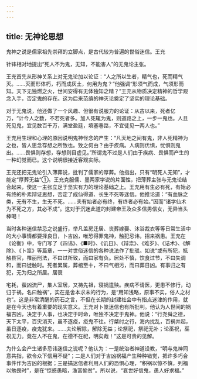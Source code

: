 ```yaml
---
---
---
```

title: 无神论思想
---



鬼神之说是儒家祖先崇拜的立脚点，是古代较为普遍的世俗迷信。王充

针锋相对地提出“死人不为鬼，无知，不能害人”的无鬼论主张。

王充首先从形神关系上对无鬼论加以论证：“人之所以生者，精气也，死而精气灭。……灭而形体朽，朽而成灰土，何用为鬼？”他强调“形须气而成，气须形而知。天下无独燃之火，世间安得有无体独知之精？”王充从物质决定精神的哲学观念入手，否定鬼的存在。这为后来范缜的神灭论奠定了坚实的理论基础。

对于无鬼说，他还做了一个风趣、但很有说服力的论证：从古以来，死者亿万，“计今人之数，不若死者多。加人死辄为鬼，则道路之上，一步一鬼也。人且死见鬼，宜见数百千万，满堂盈廷，填塞巷路，不宜徒见一两人也。”

王充用生理和心理的原因说明鬼神怪念的产生：“凡天地之间有鬼，非人死精神为之也，皆人思念存想之所致也。致之何由？由于疾病。人病则优惧，忧惧则鬼出。……畏惧则存想，存想则目虚见。”所谓鬼不过是人们由于疾病、畏惧而产生的一种幻觉而已。这个说明很接近客观实际。

王充还把无鬼论引入薄葬说，批判了儒家的厚葬。他指出，只有“明死人无知”，才能定“厚葬无益”①。王充克服儒、墨两家学说的片面性，把薄葬主张与无鬼论结合起来，使这一主张立足于坚实有力的理论基础之上。王充用有生必有死，有始必有终的朴素辩证思想，否定了成仙得道、长生不死等迷信。他推论道：“有血脉之类，无有不生，生无不死。……夫有始者必有终，有终者必有始。”因而“诸学仙术为不死之方，其必不成”。这对于沉迷此道的封建帝王及众多信男信女，无异当头棒喝！

当时各种迷信禁忌之说盛行，举凡盖房迁居、丧葬嫁娶、沐浴裁衣等等日常生活中的大小事情都要择良日，卜吉凶，唯恐得罪鬼神，触犯忌讳，招来祸患。王充在《论衡》中，专门写了《四讳》、《■时》、《讥日》、《辩祟》、《难岁》、《诘术》、《解除》、《卜筮》等篇章，一一对世俗迷信的各种说法作了批驳。如说“或有所犯，抵触县官，罹丽刑法，不曰过所致，而曰家有负。居处不慎，饮食过节，不曰失调和，而曰徙触时。死者累属，葬棺至十，不曰气相污，而曰葬日凶。有事归之有犯，无为归之所居。居衰

宅耗，蜚凶流尸，集人室居，又祷先祖，寝祸遣殃。疾病不请医，更患不修行，动归于祸，名曰触祸”，实在是舍本求末的行为，是“用知浅略，原事不实，俗人之材也”。这是非常清醒的药石之言，不但在长期的封建社会中有指点迷津的作用，就是在今天也有着重要的现实意义。王充对卜筮迷信也有所批判。他认为人世间的祸福吉凶，决定于人事，也决定于时命，唯独不决定于鬼神。他说：“行尧舜之德，天下太平，百灾消灭，虽不逐疫，疫鬼不往。行桀纣之行，海内扰乱，百祸并起，虽日逐疫，疫鬼犹来。……夫论解除，解除无益；论祭祀，祭祀无补；论巫祝，巫祝无力。竟在人不在鬼，在德不在祀，明矣哉！”这是可贵的见解。

为什么会产生诸多忌讳迷信之说呢？他认为：一是统治者神道设教，“明与鬼神同意共指，欲令众下信用不疑”；二是人们对于吉凶祸福产生种种错觉，把许多巧合事件作为吉凶的根据；三是搞迷信者利用人们的恐惧心理，“积祸以惊不慎，列福以勉畏时”，是在“惊惑愚暗，渔富偷贫”。所以说，“衰世好信鬼，愚人好求福。”